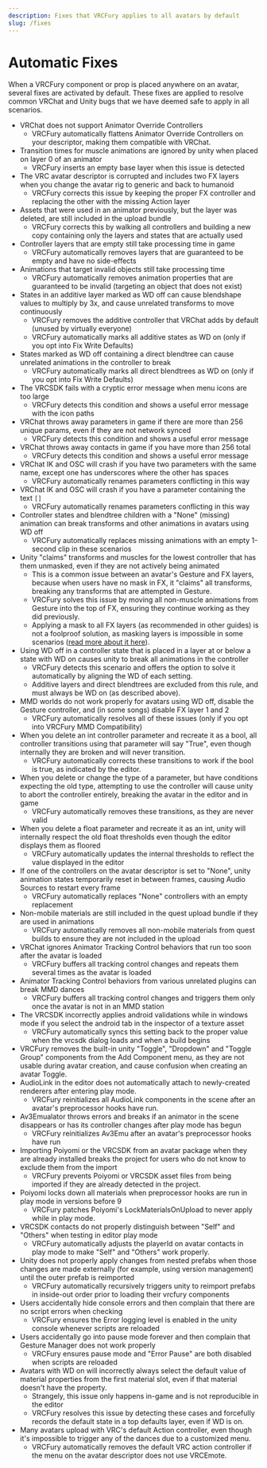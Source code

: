 ---
description: Fixes that VRCFury applies to all avatars by default
slug: /fixes
---

# Automatic Fixes

When a VRCFury component or prop is placed anywhere on an avatar, several fixes are activated by default. These fixes are applied
to resolve common VRChat and Unity bugs that we have deemed safe to apply in all scenarios.

* VRChat does not support Animator Override Controllers
  * VRCFury automatically flattens Animator Override Controllers on your descriptor, making them compatible with VRChat.
* Transition times for muscle animations are ignored by unity when placed on layer 0 of an animator
  * VRCFury inserts an empty base layer when this issue is detected
* The VRC avatar descriptor is corrupted and includes two FX layers when you change the avatar rig to generic and back to humanoid
  * VRCFury corrects this issue by keeping the proper FX controller and replacing the other with the missing Action layer
* Assets that were used in an animator previously, but the layer was deleted, are still included in the upload bundle
  * VRCFury corrects this by walking all controllers and building a new copy containing only the layers and states that are actually used
* Controller layers that are empty still take processing time in game
  * VRCFury automatically removes layers that are guaranteed to be empty and have no side-effects
* Animations that target invalid objects still take processing time
  * VRCFury automatically removes animation properties that are guaranteed to be invalid (targeting an object that does not exist)
* States in an additive layer marked as WD off can cause blendshape values to multiply by 3x, and cause unrelated transforms to move continuously
  * VRCFury removes the additive controller that VRChat adds by default (unused by virtually everyone)
  * VRCFury automatically marks all additive states as WD on (only if you opt into Fix Write Defaults)
* States marked as WD off containing a direct blendtree can cause unrelated animations in the controller to break
  * VRCFury automatically marks all direct blendtrees as WD on (only if you opt into Fix Write Defaults)
* The VRCSDK fails with a cryptic error message when menu icons are too large
  * VRCFury detects this condition and shows a useful error message with the icon paths
* VRChat throws away parameters in game if there are more than 256 unique params, even if they are not network synced
  * VRCFury detects this condition and shows a useful error message
* VRChat throws away contacts in game if you have more than 256 total
  * VRCFury detects this condition and shows a useful error message
* VRChat IK and OSC will crash if you have two parameters with the same name, except one has underscores where the other has spaces
  * VRCFury automatically renames parameters conflicting in this way
* VRChat IK and OSC will crash if you have a parameter containing the text `[]`
  * VRCFury automatically renames parameters conflicting in this way
* Controller states and blendtree children with a "None" (missing) animation can break transforms and other animations in avatars using WD off
  * VRCFury automatically replaces missing animations with an empty 1-second clip in these scenarios
* Unity "claims" transforms and muscles for the lowest controller that has them unmasked, even if they are not actively being animated
  * This is a common issue between an avatar's Gesture and FX layers, because when users have no mask in FX, it "claims" all transforms,
    breaking any transforms that are attempted in Gesture.
  * VRCFury solves this issue by moving all non-muscle animations from Gesture into the top of FX, ensuring they continue working as they did previously.
  * Applying a mask to all FX layers (as recommended in other guides) is not a foolproof solution, as masking layers is impossible in some
    scenarios ([read more about it here](/technical/wd#broken-properties-in-masked-layers)).
* Using WD off in a controller state that is placed in a layer at or below a state with WD on causes unity to break all animations in the controller
  * VRCFury detects this scenario and offers the option to solve it automatically by aligning the WD of each setting.
  * Additive layers and direct blendtrees are excluded from this rule, and must always be WD on (as described above).
* MMD worlds do not work properly for avatars using WD off, disable the Gesture controller, and (in some songs) disable FX layer 1 and 2
  * VRCFury automatically resolves all of these issues (only if you opt into VRCFury MMD Compatibility)
* When you delete an int controller parameter and recreate it as a bool, all controller transitions using that parameter will say "True", even though internally they are broken and will never transition.
  * VRCFury automatically corrects these transitions to work if the bool is true, as indicated by the editor.
* When you delete or change the type of a parameter, but have conditions expecting the old type, attempting to use the controller will cause unity to abort the controller entirely, breaking the avatar in the editor and in game
  * VRCFury automatically removes these transitions, as they are never valid
* When you delete a float parameter and recreate it as an int, unity will internally respect the old float thresholds even though the editor displays them as floored
  * VRCFury automatically updates the internal thresholds to reflect the value displayed in the editor
* If one of the controllers on the avatar descriptor is set to "None", unity animation states temporarily reset in between frames, causing Audio Sources to restart every frame
  * VRCFury automatically replaces "None" controllers with an empty replacement
* Non-mobile materials are still included in the quest upload bundle if they are used in animations
  * VRCFury automatically removes all non-mobile materials from quest builds to ensure they are not included in the upload
* VRChat ignores Animator Tracking Control behaviors that run too soon after the avatar is loaded
  * VRCFury buffers all tracking control changes and repeats them several times as the avatar is loaded
* Animator Tracking Control behaviors from various unrelated plugins can break MMD dances
  * VRCFury buffers all tracking control changes and triggers them only once the avatar is not in an MMD station
* The VRCSDK incorrectly applies android validations while in windows mode if you select the android tab in the inspector of a texture asset
  * VRCFury automatically syncs this setting back to the proper value when the vrcsdk dialog loads and when a build begins
* VRCFury removes the built-in unity "Toggle", "Dropdown" and "Toggle Group" components from the Add Component menu, as they are not usable
  during avatar creation, and cause confusion when creating an avatar Toggle.
* AudioLink in the editor does not automatically attach to newly-created renderers after entering play mode.
  * VRCFury reinitializes all AudioLink components in the scene after an avatar's preprocessor hooks have run.
* Av3Emualator throws errors and breaks if an animator in the scene disappears or has its controller changes after play mode has begun
  * VRCFury reinitializes Av3Emu after an avatar's preprocessor hooks have run
* Importing Poiyomi or the VRCSDK from an avatar package when they are already installed breaks the project for users who do not know to exclude them from the import
  * VRCFury prevents Poiyomi or VRCSDK asset files from being imported if they are already detected in the project.
* Poiyomi locks down all materials when preprocessor hooks are run in play mode in versions before 9
  * VRCFury patches Poiyomi's LockMaterialsOnUpload to never apply while in play mode.
* VRCSDK contacts do not properly distinguish between "Self" and "Others" when testing in editor play mode
  * VRCFury automatically adjusts the playerId on avatar contacts in play mode to make "Self" and "Others" work properly.
* Unity does not properly apply changes from nested prefabs when those changes are made externally (for example, using version management) until the outer prefab is reimported
  * VRCFury automatically recursively triggers unity to reimport prefabs in inside-out order prior to loading their vrcfury components
* Users accidentally hide console errors and then complain that there are no script errors when checking
  * VRCFury ensures the Error logging level is enabled in the unity console whenever scripts are reloaded
* Users accidentally go into pause mode forever and then complain that Gesture Manager does not work properly
  * VRCFury ensures pause mode and "Error Pause" are both disabled when scripts are reloaded
* Avatars with WD on will incorrectly always select the default value of material properties from the first material slot, even if that material doesn't have the property.
  * Strangely, this issue only happens in-game and is not reproducible in the editor
  * VRCFury resolves this issue by detecting these cases and forcefully records the default state in a top defaults layer, even if WD is on.
* Many avatars upload with VRC's default Action controller, even though it's impossible to trigger any of the dances due to a customized menu.
  * VRCFury automatically removes the default VRC action controller if the menu on the avatar descriptor does not use VRCEmote.
